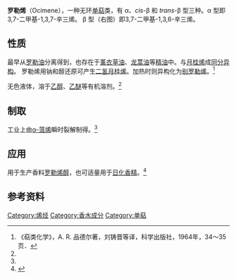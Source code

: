 {{chembox
|   NameEn = Ocimene
|   ImageFile = Ocimene.svg
| ImageSize = 200px
|   ImageName = Ocimene
|   IUPACName = α:  3,7-dimethyl-1,3,7-octatriene<br />β:  3,7-dimethyl-1,3,6-octatriene
| Section1 = {{Chembox Identifiers
| CASNo = 502-99-8 
| CASNo_Comment =  (α)
| CASNo_Ref = {{cascite|correct|??}}
| CASNo1 = 3338-55-4
| CASNo1_Comment =  (''cis''-β)
| CASNo1_Ref = {{cascite|changed|??}}
| CASNo2 = 3779-61-1
| CASNo2_Comment =  (''trans''-β)
| CASNo2_Ref = {{cascite|changed|??}}
|    CASOther  =  (α)：[http://www.commonchemistry.org/ChemicalDetail.aspx?ref=502-99-8 502-99-8]<br />''cis''-β：[http://www.commonchemistry.org/ChemicalDetail.aspx?ref=3338-55-4 3338-55-4]<br />''trans''-β：[http://www.commonchemistry.org/ChemicalDetail.aspx?ref=3779-61-1 3779-61-1]
|    SMILES  =  α: CC(CCC=C(C)C=C)=C<br />β: CC(C)=CCC=C(C)C=C
|  ChemSpiderID_Ref  = {{chemspidercite|correct|chemspider}}|  ChemSpiderID  =  4478389
|  ChemSpiderID_Comment  =  (α)
|  PubChem  =  5320249
|  PubChem_Comment  =  (α)
|  InChI  =  1/C10H16/c1-5-10(4)8-6-7-9(2)3/h5,8H,1-2,6-7H2,3-4H3/b10-8+
|  InChIKey  =  XJPBRODHZKDRCB-CSKARUKUBE
|  StdInChI_Ref  = {{stdinchicite|correct|chemspider}}|  StdInChI  =  1S/C10H16/c1-5-10(4)8-6-7-9(2)3/h5,8H,1-2,6-7H2,3-4H3/b10-8+
|  StdInChIKey_Ref  = {{stdinchicite|correct|chemspider}}|  StdInChIKey  =  XJPBRODHZKDRCB-CSKARUKUSA-N
}}
| Section2 = {{Chembox Properties
|   Formula = C<sub>10</sub>H<sub>16</sub><ref>{{cite web |url=http://pubchem.ncbi.nlm.nih.gov/summary/summary.cgi?cid=5281553 |title=CID 5281553 -- PubChem Compound Summary |accessdate=2008-02-17 |archive-date=2014-04-19 |archive-url=https://web.archive.org/web/20140419020303/http://pubchem.ncbi.nlm.nih.gov/summary/summary.cgi?cid=5281553 |dead-url=no }}</ref>
|   MolarMass = 136.24 
|   MeltingPt =
|   BoilingPt = 异构体混合物：100 °C (70 mmHg)
|   Density = 0.796–0.804 g·cm<sup>−3</sup> (25 °C) <ref name="thegoo">thegoodscentscompany.com: ''[http://www.thegoodscentscompany.com/data/rw1017311.html beta-ocimene] {{Wayback|url=http://www.thegoodscentscompany.com/data/rw1017311.html |date=20201023103255 }}''</ref>
|   RefractIndex = 1.4697<ref>R. T. O'Connor, L. A. Goldblatt: ''Correlation of Ultraviolet and Infrared Spectra of Terpene Hydrocarbons'', in: ''[[Analytical_Chemistry|Anal. Chem.]]'' '''1954''', ''26'', 1726–1737; {{doi|10.1021/ac60095a014}}.</ref>
  }}
| Section3 = {{Chembox Hazards
|   RPhrases = {{R10}}
|   SPhrases = {{S16}}
  }}
}}

'''罗勒烯'''（Ocimene），一种无环[[单萜|单萜]]类，有 α、''cis''-β 和 ''trans''-β 型三种。α 型即 3,7-二甲基-1,3,7-辛三烯。 β 型（右图）即3,7-二甲基-1,3,6-辛三烯。

==性质==
最早从[[罗勒油|罗勒油]]分离得到，也存在于[[薰衣草油|薰衣草油]]、[[龙蒿油|龙蒿油]]等[[精油|精油]]中。与[[月桂烯|月桂烯]]成[[同分异构|同分异构]]。 罗勒烯用钠和醇还原可产生[[二氢月桂烯|二氢月桂烯]]。加热时则异构化为[[别罗勒烯|别罗勒烯]]。<ref>《萜类化学》，A. R. 品德尔著，刘铸晋等译，科学出版社，1964年，34～35页．</ref>

无色液体，溶于[[乙醇|乙醇]]、[[乙醚|乙醚]]等有机溶剂。<ref name="chemyq" />

==制取==
工业上由[[α-蒎烯|α-蒎烯]]瞬时裂解制得。<ref name="chemyq" />

==应用==
用于生产香料[[罗勒烯醇|罗勒烯醇]]，也可适量用于[[日化香精|日化香精]]。<ref name="chemyq">{{Cite web |url=http://www.chemyq.com/xz/xz5/45678tfbga.htm |title=罗勒烯 |access-date=2009-10-11 |archive-date=2016-03-04 |archive-url=https://web.archive.org/web/20160304130852/http://www.chemyq.com/xz/xz5/45678tfbga.htm |dead-url=no }}</ref>

==参考资料==
{{reflist}}

[[Category:烯烃|Category:烯烃]]
[[Category:香水成分|Category:香水成分]]
[[Category:单萜|Category:单萜]]